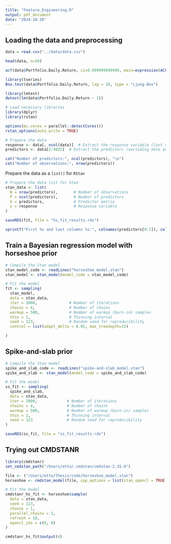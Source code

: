 ```yaml
---
title: "Feature_Engineering.R"
output: pdf_document
date: "2024-10-20"
---
```


## Loading the data and preprocessing

```r
data = read.csv("../data/data.csv")
```

```r
head(data, n=10)
```

```r

acf(data$Portfolio.Daily.Return, ci=0.999999999999, main=expression(ACF(DR[t])))

```

```r
library(tseries)
Box.test(data$Portfolio.Daily.Return, lag = 10, type = "Ljung-Box")
```

```r
library(lmtest)
dwtest(lm(data$Portfolio.Daily.Return ~ 1))
```

```r
# Load necessary libraries
library(dplyr)
library(rstan)

options(mc.cores = parallel::detectCores())
rstan_options(auto_write = TRUE)
```

```r
# Prepare the data
response <- data[, ncol(data)]  # Extract the response variable (last column)
predictors <- data[2:4025]  # Extract the predictors (excluding date and response)

cat("Number of predictors:", ncol(predictors), "\n")
cat("Number of observations:", nrow(predictors))
```

Prepare the data as a `list()` for `RStan`

```r
# Prepare the data list for Stan
stan_data <- list(
  N = nrow(predictors),       # Number of observations
  P = ncol(predictors),       # Number of predictors
  X = predictors,             # Predictor matrix
  y = response                # Response variable
)
```

```r
saveRDS(fit, file = "hs_fit_results.rds")
```

```r
sprintf("First %s and last columns %s:", colnames(predictors[0:1]), colnames(predictors[ncol(predictors)]))
```

## Train a Bayesian regression model with horseshoe prior

```r
# Compile the Stan model
stan_model_code <- readLines("horseshoe_model.stan")
stan_model <- stan_model(model_code = stan_model_code)

# Fit the model
fit <- sampling(
  stan_model,
  data = stan_data, 
  iter = 2000,              # Number of iterations
  chains = 4,               # Number of chains
  warmup = 500,             # Number of warmup (burn-in) samples
  thin = 1,                 # Thinning interval
  seed = 123,               # Random seed for reproducibility
  control = list(adapt_delta = 0.95, max_treedepth=15)

)
```

## Spike-and-slab prior

```r
# Compile the Stan model
spike_and_slab_code <- readLines("spike-and-slab_model.stan")
spike_and_slab <- stan_model(model_code = spike_and_slab_code)

# Fit the model
ss_fit <- sampling(
  spike_and_slab,
  data = stan_data,
  iter = 2000,             # Number of iterations
  chains = 4,              # Number of chains
  warmup = 500,            # Number of warmup (burn-in) samples
  thin = 1,                # Thinning interval
  seed = 123               # Random seed for reproducibility
)
```

```r
saveRDS(ss_fit, file = "ss_fit_results.rds")
```

## Trying out CMDSTANR

```r
library(cmdstanr)
set_cmdstan_path("/Users/otto/.cmdstan/cmdstan-2.35.0")

file <- ("/Users/otto/Thesis/code/horseshoe_model.stan")
horseshoe <- cmdstan_model(file, cpp_options = list(stan_opencl = TRUE))

# Fit the model
cmdstanr_hs_fit <- horseshoe$sample(
  data = stan_data,
  seed = 123,
  chains = 1,
  parallel_chains = 1,
  refresh = 10,
  opencl_ids = c(0, 0)
)


```

```r
cmdstanr_hs_fit$output(4)
```
